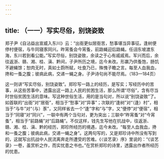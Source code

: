 ```yaml
---
---
---
```

title: （一一）写实尽俗，别饶姿致
---




郑子尹《自沾益出宣威入东川》云：“出衙更似居衙苦，愁事堪当异事征。逢树便停村便宿，与牛同寝豕同兴。昨宵蚤会今宵蚤，前路蝇迎后路蝇。任诩东坡渡东海，东川若到看公能。”写实尽俗，别饶姿致，余读之于心有戚戚焉。军兴而后，余往返浙、赣、湘、桂、滇、黔间，子尹所历之境，迄今未改。形羸乃供蚤饱，肠饥不避蝇馀；恕肉无时，真如士蔚所赋，吐食乃已，殊愧子瞻之言。每至人血我血，搀和一蚤之腹；彼病此病，交递一蝇之身。子尹诗句尚不能尽焉。（183—184页）

这一则讲“写实尽俗，别饶姿致”。郑珍写一路上的经历，是写实；写经历中的苦事，从这些苦事中，透露出这一路上人民的贫困生活，那么所谓“尽俗”，含有尽当时世俗贫困生活的意味。写这种世俗生活，用的是当句对，所以说“别饶姿致”了。如首联的“出衙”对“居衙”，相当于“愁事”对“异事”；次联的“逢树”对“（逢）村”，相当于“与牛”对“（与）豕”，又同样省去一个“逢”字和“与”字，又“便停”对“便宿”，相当于“同寝”对“同兴”，一联中有两个当句对，更为突出；三联中“昨宵蚤”对“今宵蚤”，相当于“前路蝇”对“后路蝇”。不仅这样，钱先生写他在抗战中，往返浙、赣、湘、桂、滇、黔的经历，郑珍所经历的境遇，迄今未改。“每至人血我血，搀和一蚤之腹；彼病此病，交递一蝇之身”。这两句写的，又是郑珍诗中所没有写到的，这就写出抗战中人民流离奔走所遭受的苦难。《〈谈艺录〉序》里说的：“《谈艺录》一卷，虽赏析之作，而实忧患之书也。”在赏析郑珍的诗里，透露出作者所经历的忧患。